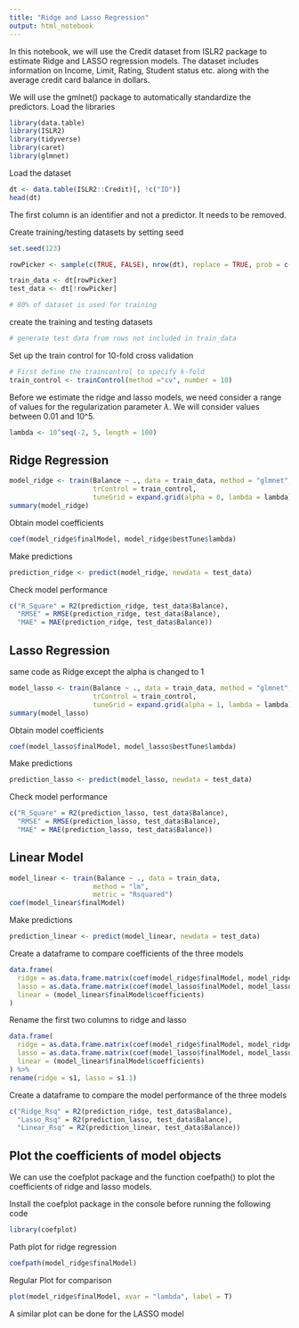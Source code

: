 ```yaml
---
title: "Ridge and Lasso Regression"
output: html_notebook
---
```


In this notebook, we will use the Credit dataset from ISLR2 package to estimate Ridge and LASSO regression models. The dataset includes information on Income, Limit, Rating, Student status etc. along with the average credit card balance in dollars. 

We will use the gmlnet() package to automatically standardize the predictors. 
Load the libraries

```r
library(data.table)
library(ISLR2)
library(tidyverse)
library(caret)
library(glmnet)
```

Load the dataset

```r
dt <- data.table(ISLR2::Credit)[, !c("ID")]
head(dt)
```
The first column is an identifier and not a predictor. It needs to be removed. 

Create training/testing datasets by setting seed

```r
set.seed(123)

rowPicker <- sample(c(TRUE, FALSE), nrow(dt), replace = TRUE, prob = c(.8, .2))

train_data <- dt[rowPicker]
test_data <- dt[!rowPicker]
```

```r
# 80% of dataset is used for training
```

create the training and testing datasets
```r
# generate test data from rows not included in train_data
```

Set up the train control for 10-fold cross validation

```r
# First define the traincontrol to specify k-fold
train_control <- trainControl(method ="cv", number = 10)
```

Before we estimate the ridge and lasso models, we need consider a range of values for the regularization parameter $\lambda$. We will consider values between 0.01 and 10^5. 

```r
lambda <- 10^seq(-2, 5, length = 100)
```

## Ridge Regression

```r
model_ridge <- train(Balance ~ ., data = train_data, method = "glmnet", 
                     trControl = train_control, 
                     tuneGrid = expand.grid(alpha = 0, lambda = lambda))
summary(model_ridge)
```

Obtain model coefficients

```r
coef(model_ridge$finalModel, model_ridge$bestTune$lambda)
```

Make predictions

```r
prediction_ridge <- predict(model_ridge, newdata = test_data)
```

Check model performance

```r
c("R_Square" = R2(prediction_ridge, test_data$Balance),
  "RMSE" = RMSE(prediction_ridge, test_data$Balance),
  "MAE" = MAE(prediction_ridge, test_data$Balance))
```
## Lasso Regression

same code as Ridge except the alpha is changed to 1

```r
model_lasso <- train(Balance ~ ., data = train_data, method = "glmnet", 
                     trControl = train_control, 
                     tuneGrid = expand.grid(alpha = 1, lambda = lambda))
summary(model_lasso)
```

Obtain model coefficients

```r
coef(model_lasso$finalModel, model_lasso$bestTune$lambda)
```
Make predictions

```r
prediction_lasso <- predict(model_lasso, newdata = test_data)
```

Check model performance

```r
c("R_Square" = R2(prediction_lasso, test_data$Balance),
  "RMSE" = RMSE(prediction_lasso, test_data$Balance),
  "MAE" = MAE(prediction_lasso, test_data$Balance))
```
## Linear Model

```r
model_linear <- train(Balance ~ ., data = train_data, 
                     method = "lm", 
                     metric = "Rsquared")
coef(model_linear$finalModel)
```


Make predictions

```r
prediction_linear <- predict(model_linear, newdata = test_data)
```

Create a dataframe to compare coefficients of the three models

```r
data.frame(
  ridge = as.data.frame.matrix(coef(model_ridge$finalModel, model_ridge$finalModel$lambdaOpt)),
  lasso = as.data.frame.matrix(coef(model_lasso$finalModel, model_lasso$finalModel$lambdaOpt)), 
  linear = (model_linear$finalModel$coefficients)
)
```
Rename the first two columns to ridge and lasso

```r
data.frame(
  ridge = as.data.frame.matrix(coef(model_ridge$finalModel, model_ridge$finalModel$lambdaOpt)),
  lasso = as.data.frame.matrix(coef(model_lasso$finalModel, model_lasso$finalModel$lambdaOpt)), 
  linear = (model_linear$finalModel$coefficients)
) %>%  
rename(ridge = s1, lasso = s1.1)
```
Create a dataframe to compare the model performance of the three models

```r
c("Ridge_Rsq" = R2(prediction_ridge, test_data$Balance),
  "Lasso_Rsq" = R2(prediction_lasso, test_data$Balance),
  "Linear_Rsq" = R2(prediction_linear, test_data$Balance))
```
## Plot the coefficients of model objects 

We can use the coefplot package and the function coefpath() to plot the coefficients of ridge and lasso models. 

Install the coefplot package in the console before running the following code

```r
library(coefplot)
```

Path plot for ridge regression

```r
coefpath(model_ridge$finalModel)
```
Regular Plot for comparison

```r
plot(model_ridge$finalModel, xvar = "lambda", label = T)
```
A similar plot can be done for the LASSO model


